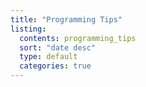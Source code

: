 ```yaml
---
title: "Programming Tips"
listing:
  contents: programming_tips
  sort: "date desc"
  type: default
  categories: true
---
```

